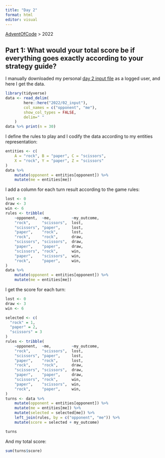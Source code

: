 ```yaml
---
title: "Day 2"
format: html
editor: visual
---
```


[AdventOfCode](https://jrosell.github.io/AdventOfCode/) \> 2022

## Part 1: What would your total score be if everything goes exactly according to your strategy guide?

I manually downloaded my personal [day 2 input file](https://adventofcode.com/2022/day/2) as a logged user, and here I get the data.

```r
library(tidyverse)
data <- read_delim(
        here::here("2022/02_input"),
        col_names = c("opponent", "me"),
        show_col_types = FALSE,
        delim=" "
    )
data %>% print(n = 30)
```

I define the rules to play and I codify the data according to my entities representation:

```r
entities <- c(
    A = "rock", B = "paper", C = "scissors",
    X = "rock", Y = "paper", Z = "scissors"
)
data %>% 
    mutate(opponent = entities[opponent]) %>% 
    mutate(me = entities[me])
```

I add a column for each turn result according to the game rules:

```r
lost <- 0
draw <- 3
win <- 6
rules <- tribble(
    ~opponent,  ~me,         ~my_outcome,
    "rock",     "scissors",  lost,                  
    "scissors", "paper",     lost,
    "paper",    "rock",      lost,
    "rock",     "rock",      draw,
    "scissors", "scissors",  draw,
    "paper",    "paper",     draw,
    "scissors", "rock",      win,
    "paper",    "scissors",  win,
    "rock",     "paper",     win,
)
data %>% 
    mutate(opponent = entities[opponent]) %>% 
    mutate(me = entities[me])
```

I get the score for each turn:

```r
lost <- 0
draw <- 3
win <- 6

selected <- c(
  "rock" = 1,
  "paper" = 2, 
  "scissors" = 3
)
rules <- tribble(
    ~opponent,  ~me,         ~my_outcome,
    "rock",     "scissors",  lost,                  
    "scissors", "paper",     lost,
    "paper",    "rock",      lost,
    "rock",     "rock",      draw,
    "scissors", "scissors",  draw,
    "paper",    "paper",     draw,
    "scissors", "rock",      win,
    "paper",    "scissors",  win,
    "rock",     "paper",     win,
)
turns <- data %>% 
    mutate(opponent = entities[opponent]) %>% 
    mutate(me = entities[me]) %>% 
    mutate(selected = selected[me]) %>% 
    left_join(rules, by = c("opponent", "me")) %>% 
    mutate(score = selected + my_outcome) 

turns
```

And my total score:

```r
sum(turns$score)
```
